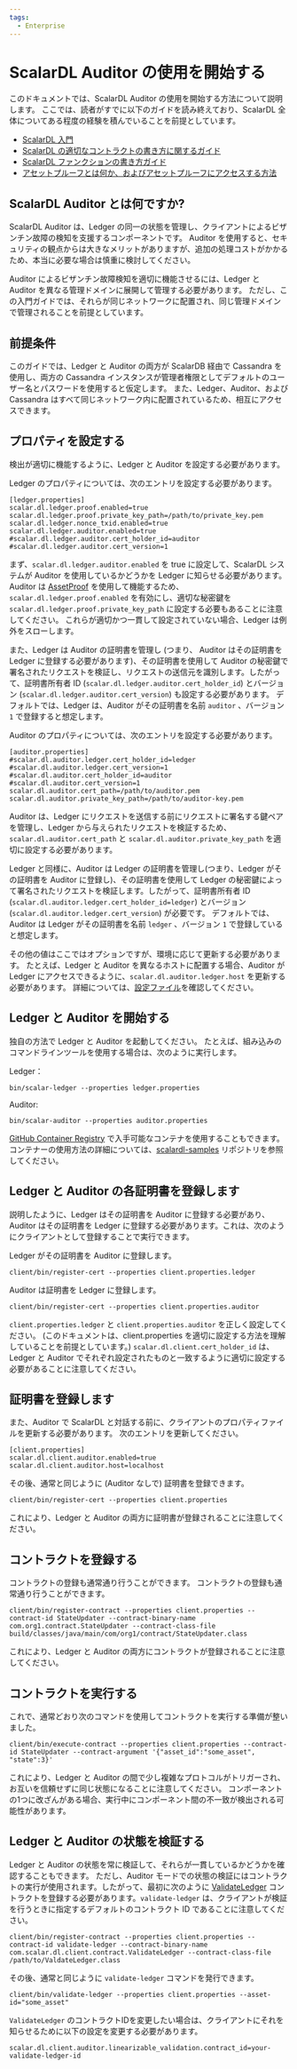 ```yaml
---
tags:
  - Enterprise
---
```


# ScalarDL Auditor の使用を開始する


<TranslationBanner />

このドキュメントでは、ScalarDL Auditor の使用を開始する方法について説明します。
ここでは、読者がすでに以下のガイドを読み終えており、ScalarDL 全体についてある程度の経験を積んでいることを前提としています。

* [ScalarDL 入門](getting-started.mdx)
* [ScalarDL の適切なコントラクトの書き方に関するガイド](how-to-write-contract.mdx)
* [ScalarDL ファンクションの書き方ガイド](how-to-write-function.mdx)
* [アセットプルーフとは何か、およびアセットプルーフにアクセスする方法](how-to-write-applications.mdx#アセットプルーフとは)

## ScalarDL Auditor とは何ですか?

ScalarDL Auditor は、Ledger の同一の状態を管理し、クライアントによるビザンチン故障の検知を支援するコンポーネントです。
Auditor を使用すると、セキュリティの観点からは大きなメリットがありますが、追加の処理コストがかかるため、本当に必要な場合は慎重に検討してください。

Auditor によるビザンチン故障検知を適切に機能させるには、Ledger と Auditor を異なる管理ドメインに展開して管理する必要があります。
ただし、この入門ガイドでは、それらが同じネットワークに配置され、同じ管理ドメインで管理されることを前提としています。

## 前提条件

このガイドでは、Ledger と Auditor の両方が ScalarDB 経由で Cassandra を使用し、両方の Cassandra インスタンスが管理者権限としてデフォルトのユーザー名とパスワードを使用すると仮定します。
また、Ledger、Auditor、および Cassandra はすべて同じネットワーク内に配置されているため、相互にアクセスできます。

## プロパティを設定する

検出が適切に機能するように、Ledger と Auditor を設定する必要があります。

Ledger のプロパティについては、次のエントリを設定する必要があります。

```
[ledger.properties]
scalar.dl.ledger.proof.enabled=true
scalar.dl.ledger.proof.private_key_path=/path/to/private_key.pem
scalar.dl.ledger.nonce_txid.enabled=true
scalar.dl.ledger.auditor.enabled=true
#scalar.dl.ledger.auditor.cert_holder_id=auditor
#scalar.dl.ledger.auditor.cert_version=1
```

まず、`scalar.dl.ledger.auditor.enabled` を true に設定して、ScalarDL システムが Auditor を使用しているかどうかを Ledger に知らせる必要があります。
Auditor は [AssetProof](how-to-write-applications.mdx#アセットプルーフとは) を使用して機能するため、`scalar.dl.ledger.proof.enabled` を有効にし、適切な秘密鍵を `scalar.dl.ledger.proof.private_key_path` に設定する必要もあることに注意してください。
これらが適切かつ一貫して設定されていない場合、Ledger は例外をスローします。

また、Ledger は Auditor の証明書を管理し (つまり、 Auditor はその証明書を Ledger に登録する必要があります)、その証明書を使用して Auditor の秘密鍵で署名されたリクエストを検証し、リクエストの送信元を識別します。したがって、証明書所有者 ID (`scalar.dl.ledger.auditor.cert_holder_id`) とバージョン (`scalar.dl.ledger.auditor.cert_version`) も設定する必要があります。
デフォルトでは、Ledger は、Auditor がその証明書を名前 `auditor` 、バージョン `1` で登録すると想定します。

Auditor のプロパティについては、次のエントリを設定する必要があります。

```
[auditor.properties]
#scalar.dl.auditor.ledger.cert_holder_id=ledger
#scalar.dl.auditor.ledger.cert_version=1
#scalar.dl.auditor.cert_holder_id=auditor
#scalar.dl.auditor.cert_version=1
scalar.dl.auditor.cert_path=/path/to/auditor.pem
scalar.dl.auditor.private_key_path=/path/to/auditor-key.pem
```

Auditor は、Ledger にリクエストを送信する前にリクエストに署名する鍵ペアを管理し、Ledger から与えられたリクエストを検証するため、`scalar.dl.auditor.cert_path` と `scalar.dl.auditor.private_key_path` を適切に設定する必要があります。

Ledger と同様に、Auditor は Ledger の証明書を管理し(つまり、Ledger がその証明書を Auditor に登録し)、その証明書を使用して Ledger の秘密鍵によって署名されたリクエストを検証します。したがって、証明書所有者 ID (`scalar.dl.auditor.ledger.cert_holder_id=ledger`) とバージョン (`scalar.dl.auditor.ledger.cert_version`) が必要です。
デフォルトでは、Auditor は Ledger がその証明書を名前 `ledger` 、バージョン `1` で登録していると想定します。

その他の値はここではオプションですが、環境に応じて更新する必要があります。
たとえば、Ledger と Auditor を異なるホストに配置する場合、Auditor が Ledger にアクセスできるように、`scalar.dl.auditor.ledger.host` を更新する必要があります。
詳細については、[設定ファイル](https://github.com/scalar-labs/scalar/blob/master/auditor/conf/auditor.properties)を確認してください。

## Ledger と Auditor を開始する

独自の方法で Ledger と Auditor を起動してください。
たとえば、組み込みのコマンドラインツールを使用する場合は、次のように実行します。

Ledger：

```shell
bin/scalar-ledger --properties ledger.properties
```

Auditor:

```shell
bin/scalar-auditor --properties auditor.properties
```

[GitHub Container Registry](https://github.com/orgs/scalar-labs/packages) で入手可能なコンテナを使用することもできます。
コンテナーの使用方法の詳細については、[scalardl-samples](https://github.com/scalar-labs/scalardl-samples) リポジトリを参照してください。

## Ledger と Auditor の各証明書を登録します

説明したように、Ledger はその証明書を Auditor に登録する必要があり、Auditor はその証明書を Ledger に登録する必要があります。これは、次のようにクライアントとして登録することで実行できます。

Ledger がその証明書を Auditor に登録します。

```shell
client/bin/register-cert --properties client.properties.ledger
```

Auditor は証明書を Ledger に登録します。

```shell
client/bin/register-cert --properties client.properties.auditor
```

`client.properties.ledger` と `client.properties.auditor` を正しく設定してください。
(このドキュメントは、client.properties を適切に設定する方法を理解していることを前提としています。)
`scalar.dl.client.cert_holder_id` は、Ledger と Auditor でそれぞれ設定されたものと一致するように適切に設定する必要があることに注意してください。

## 証明書を登録します

また、Auditor で ScalarDL と対話する前に、クライアントのプロパティファイルを更新する必要があります。
次のエントリを更新してください。

```
[client.properties]
scalar.dl.client.auditor.enabled=true
scalar.dl.client.auditor.host=localhost
```

その後、通常と同じように (Auditor なしで) 証明書を登録できます。

```shell
client/bin/register-cert --properties client.properties
```

これにより、Ledger と Auditor の両方に証明書が登録されることに注意してください。

## コントラクトを登録する

コントラクトの登録も通常通り行うことができます。
コントラクトの登録も通常通り行うことができます。

```shell
client/bin/register-contract --properties client.properties --contract-id StateUpdater --contract-binary-name com.org1.contract.StateUpdater --contract-class-file build/classes/java/main/com/org1/contract/StateUpdater.class
```

これにより、Ledger と Auditor の両方にコントラクトが登録されることに注意してください。

## コントラクトを実行する

これで、通常どおり次のコマンドを使用してコントラクトを実行する準備が整いました。

```shell
client/bin/execute-contract --properties client.properties --contract-id StateUpdater --contract-argument '{"asset_id":"some_asset", "state":3}'
```

これにより、Ledger と Auditor の間で少し複雑なプロトコルがトリガーされ、お互いを信頼せずに同じ状態になることに注意してください。
コンポーネントの1つに改ざんがある場合、実行中にコンポーネント間の不一致が検出される可能性があります。

## Ledger と Auditor の状態を検証する

Ledger と Auditor の状態を常に検証して、それらが一貫しているかどうかを確認することもできます。
ただし、Auditor モードでの状態の検証にはコントラクトの実行が使用されます。したがって、最初に次のように [ValidateLedger](https://github.com/scalar-labs/scalardl-java-client-sdk/blob/master/src/main/java/com/scalar/dl/client/contract/ValidateLedger.java) コントラクトを登録する必要があります。`validate-ledger` は、クライアントが検証を行うときに指定するデフォルトのコントラクト ID であることに注意してください。

```shell
client/bin/register-contract --properties client.properties --contract-id validate-ledger --contract-binary-name com.scalar.dl.client.contract.ValidateLedger --contract-class-file /path/to/ValdateLedger.class
```

その後、通常と同じように `validate-ledger` コマンドを発行できます。

```shell
client/bin/validate-ledger --properties client.properties --asset-id="some_asset"
```

`ValidateLedger` のコントラクトIDを変更したい場合は、クライアントにそれを知らせるために以下の設定を変更する必要があります。

```
scalar.dl.client.auditor.linearizable_validation.contract_id=your-validate-ledger-id
```
